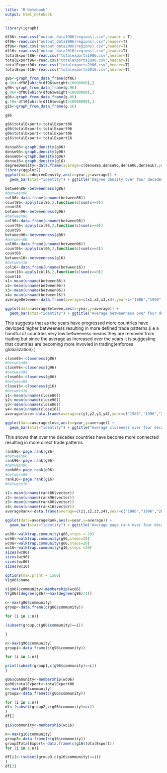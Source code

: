 ```yaml
---
title: "R Notebook"
output: html_notebook
---
```

```r
library(igraph)
```


```r
df86<-read.csv("output_data1986(regions).csv",header = T)
df96<-read.csv("output_data1996(regions).csv",header=T)
df06<-read.csv("output_data2006(regions).csv",header=T)
df16<-read.csv("output_data2016(regions).csv",header=T)
totalExport86<-read.csv("totalexports1986.csv",header=T)
totalExport96<-read.csv("totalexports1996.csv",header=T)
totalExport06<-read.csv("totalexports2006.csv",header=T)
totalExport16<-read.csv("totalexports2016.csv",header=T)

```

```r
g86<-graph_from_data_frame(df86)
g.96<-df96[which(df96$weight>10000000),]
g96<-graph_from_data_frame(g.96)
g.06<-df06[which(df06$weight>10000000),]
g06<-graph_from_data_frame(g.06)
g.16<-df16[which(df16$weight>10000000),]
g16<-graph_from_data_frame(g.16)

```
```r
g86
```

```r
g86$totalExport<-totalExport86
g96$totalExport<-totalExport96
g06$totalExport<-totalExport06
g16$totalExport<-totalExport16

```

```r
dense86<-graph.density(g86)
dense96<-graph.density(g96)
dense06<-graph.density(g06)
dense16<-graph.density(g16)
degreeDensity<-data.frame(average=c(dense86,dense96,dense06,dense16),year=c("1986","1996","2006","2016"))
library(ggplot2)
ggplot(data=degreeDensity,aes(x=year,y=average)) +
  geom_bar(stat="identity") + ggtitle("Degree density over four decades")

```


```r
between86<-betweenness(g86)
#between86
col86<-data.frame(unname(between86))
count86<-apply(col86,2,function(c)sum(c==0))
count86
between96<-betweenness(g96)
#between96
col96<-data.frame(unname(between96))
count96<-apply(col96,2,function(c)sum(c==0))
count96
between06<-betweenness(g06)
#between06
col06<-data.frame(unname(between06))
count06<-apply(col06,2,function(c)sum(c==0))
count06
between16<-betweenness(g16)
#between16
col16<-data.frame(unname(between16))
count16<-apply(col16,2,function(c)sum(c==0))
count16
x1<-mean(unname(between86))
x2<-mean(unname(between96))
x3<-mean(unname(between06))
x4<-mean(unname(between16))
averageBetween<-data.frame(average=c(x1,x2,x3,x4),year=c("1986","1996","2006","2016"))
```



```r

ggplot(data=averageBetween,aes(x=year,y=average)) +
  geom_bar(stat="identity") + ggtitle("Average betweenness over four decades")
```

This suggests that as the years have progressed more countries have devloped higher betweeness resulting in more defined trade patterns.(i.e a handful of countries very low betweeness means they are removed from trading but since the average as increased over the years it is suggesting that countries are becoming more invovled in trading(enforces globalization) )
```r
close86<-closeness(g86)
#between86
close96<-closeness(g96)
#between96
close06<-closeness(g06)
#between06
close16<-closeness(g16)
#between16
y1<-mean(unname(close86))
y2<-mean(unname(close96))
y3<-mean(unname(close06))
y4<-mean(unname(close16))
averageclose<-data.frame(average=c(y1,y2,y3,y4),year=c("1986","1996","2006","2016"))
```


```r
ggplot(data=averageclose,aes(x=year,y=average)) +
  geom_bar(stat="identity") + ggtitle("Average closeness over four decades")
```
This shows that over the decades countries have become more connected resulting in more direct trade patterns

```r
rank86<-page.rank(g86)
#between86
rank96<-page.rank(g96)
#between96
rank06<-page.rank(g06)
#between06
rank16<-page.rank(g16)
#between16

z1<-mean(unname(rank86$vector))
z2<-mean(unname(rank96$vector))
z3<-mean(unname(rank06$vector))
z4<-mean(unname(rank16$vector))
averageRank<-data.frame(average=c(z1,z2,z3,z4),year=c("1986","1996","2006","2016"))
```
```r
ggplot(data=averageRank,aes(x=year,y=average)) +
  geom_bar(stat="identity") + ggtitle("Average page rank over four decades")
```
```r
wc86<-walktrap.community(g86,steps = 20)
wc96<-walktrap.community(g96,steps=20)
wc06<-walktrap.community(g06,steps=20)
wc16<-walktrap.community(g16,steps =20)
sizes(wc86)
sizes(wc96)
sizes(wc06)
sizes(wc16)

```

```r
options(max.print = 1500)
V(g86)$name
```

```r
V(g86)$community<-membership(wc86)
V(g86)[degree(g86)>=max(degree(g86)/1)]

n<-max(g86$community)
group<-data.frame(c(g86$community))

for (i in 1:n){

(subset(group,c(g86$community)==i))

}

```
```r
n<-max(g96$community)
group1<-data.frame(c(g96$community))

for (i in 1:n){

print(subset(group1,c(g96$community)==i))
}
```
```r
g06$community<-membership(wc06)
go06$totalExport<-totalExport06
n<-max(g06$community)
group2<-data.frame(c(g06$community))

for (i in 1:n){
df<-(subset(group2,c(g06$community)==i))
}
df[]
```

```r
g16$community<-membership(wc16)

n<-max(g16$community)
group3<-data.frame(c(g16$community))
group3TotalExport<-data.frame(c(g16$totalExport))
for (i in 1:n){

df[i]<-(subset(group3,c(g16$community)==i))
}
df[2]
```
```r

```


